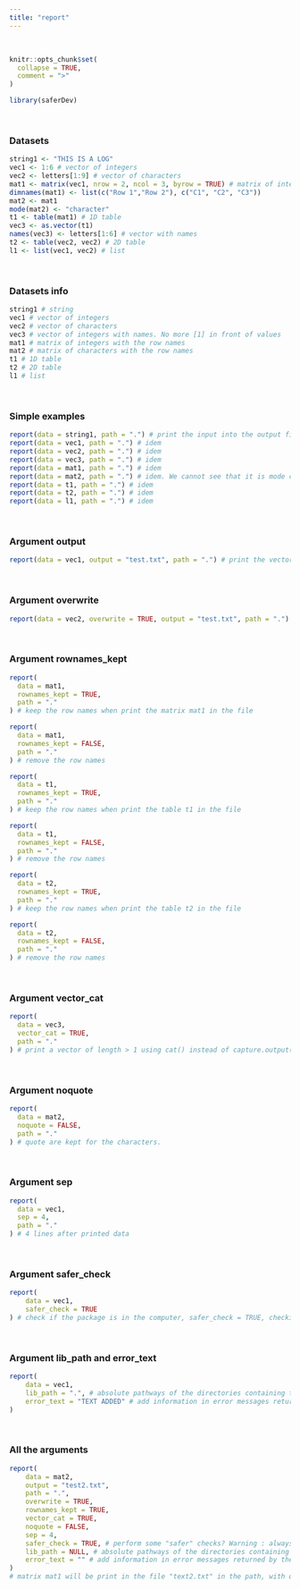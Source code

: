 ---
title: "report"
---
<br>

```{r, include = FALSE}
knitr::opts_chunk$set(
  collapse = TRUE,
  comment = ">"
)
```

```{r setup}
library(saferDev)
```
<br>

### Datasets
```{r}
string1 <- "THIS IS A LOG"
vec1 <- 1:6 # vector of integers
vec2 <- letters[1:9] # vector of characters
mat1 <- matrix(vec1, nrow = 2, ncol = 3, byrow = TRUE) # matrix of integer having 2 rows and 3 columns
dimnames(mat1) <- list(c("Row 1","Row 2"), c("C1", "C2", "C3"))
mat2 <- mat1
mode(mat2) <- "character"
t1 <- table(mat1) # 1D table
vec3 <- as.vector(t1)
names(vec3) <- letters[1:6] # vector with names
t2 <- table(vec2, vec2) # 2D table
l1 <- list(vec1, vec2) # list
```
<br>

### Datasets info
```{r}
string1 # string
vec1 # vector of integers
vec2 # vector of characters
vec3 # vector of integers with names. No more [1] in front of values
mat1 # matrix of integers with the row names
mat2 # matrix of characters with the row names
t1 # 1D table
t2 # 2D table
l1 # list
```
<br>

### Simple examples
```{r}
report(data = string1, path = ".") # print the input into the output file in the path
report(data = vec1, path = ".") # idem
report(data = vec2, path = ".") # idem
report(data = vec3, path = ".") # idem
report(data = mat1, path = ".") # idem
report(data = mat2, path = ".") # idem. We cannot see that it is mode character (see noquote below)
report(data = t1, path = ".") # idem
report(data = t2, path = ".") # idem
report(data = l1, path = ".") # idem
```
<br>

### Argument output
```{r, echo = TRUE, error = TRUE}
report(data = vec1, output = "test.txt", path = ".") # print the vector vec1 into the output file named "test.txt" in the path
```
<br>

### Argument overwrite
```{r, echo = TRUE, error = TRUE}
report(data = vec2, overwrite = TRUE, output = "test.txt", path = ".") # if the file exists, the output file content will be erased before printing
```
<br>

### Argument rownames_kept
```{r, echo = TRUE, error = TRUE}
report(
  data = mat1, 
  rownames_kept = TRUE, 
  path = "."
) # keep the row names when print the matrix mat1 in the file

report(
  data = mat1, 
  rownames_kept = FALSE, 
  path = "."
) # remove the row names

report(
  data = t1, 
  rownames_kept = TRUE, 
  path = "."
) # keep the row names when print the table t1 in the file

report(
  data = t1, 
  rownames_kept = FALSE, 
  path = "."
) # remove the row names

report(
  data = t2, 
  rownames_kept = TRUE, 
  path = "."
) # keep the row names when print the table t2 in the file

report(
  data = t2, 
  rownames_kept = FALSE, 
  path = "."
) # remove the row names

```
<br>

### Argument vector_cat
```{r, echo = TRUE, error = TRUE}
report(
  data = vec3, 
  vector_cat = TRUE, 
  path = "."
) # print a vector of length > 1 using cat() instead of capture.output() : names are lost.
```
<br>

### Argument noquote
```{r, echo = TRUE, error = TRUE}
report(
  data = mat2, 
  noquote = FALSE, 
  path = "."
) # quote are kept for the characters.
```
<br>

### Argument sep
```{r, echo = TRUE, error = TRUE}
report(
  data = vec1, 
  sep = 4, 
  path = "."
) # 4 lines after printed data
```
<br>

### Argument safer_check
```{r, echo = TRUE, error = TRUE}
report(
    data = vec1, 
    safer_check = TRUE
) # check if the package is in the computer, safer_check = TRUE, checkings are performed before main code running 
```
<br>

### Argument lib_path and error_text
```{r}
report(
    data = vec1, 
    lib_path = ".", # absolute pathways of the directories containing the required packages if not in the default directories.
    error_text = "TEXT ADDED" # add information in error messages returned by the function.
)
```
<br>

### All the arguments
```{r, echo = TRUE, error = TRUE}
report(
    data = mat2, 
    output = "test2.txt", 
    path = ".", 
    overwrite = TRUE, 
    rownames_kept = TRUE, 
    vector_cat = TRUE, 
    noquote = FALSE, 
    sep = 4,
    safer_check = TRUE, # perform some "safer" checks? Warning : always set this argument to FALSE if all_args_here() is used inside another safer function.
    lib_path = NULL, # absolute pathways of the directories containing the required packages if not in the default directories.
    error_text = "" # add information in error messages returned by the function.
)
# matrix mat1 will be print in the file "text2.txt" in the path, with quote and row names being kept, and 4 lines after printing data
```


